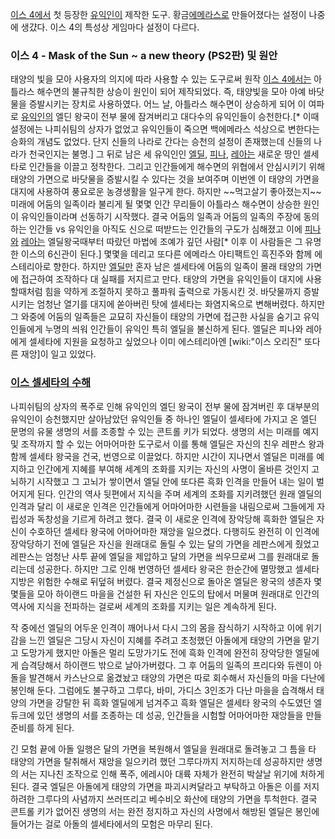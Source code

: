 [[이스 4]]에서 첫 등장한 [[유익인]]이 제작한 도구. 황금[[에메라스]]로 만들어졌다는 설정이 나중에 생걌다. 이스 4의 특성상 게임마다 설정이 다르다. 

=== 이스 4 - Mask of the Sun ~ a new theory (PS2판) 및 원안 ===
태양의 빛을 모아 사용자의 의지에 따라 사용할 수 있는 도구로써 원작 [[이스 4]]에서는 아틀라스 해수면의 불규칙한 상승이 원인이 되어 제작되었다.
즉, 태양빛을 모아 아예 바닷물을 증발시키는 장치로 사용하였다.
어느 날, 아틀라스 해수면이 상승하게 되어 이 여파로 [[유익인]]의 엘딘 왕국이 전부 물에 잠겨버리고 대다수의 유익인들이 승천한다.[* 이때 설정에는 나피쉬팀의 상자가 없었고 유익인들이 죽으면 백에메라스 석상으로 변한다는 승화의 개념도 없었다. 단지 신들의 나라로 간다는 승천의 설정이 존재했는데 신들의 나라가 천국인지는 불명.]
그 뒤로 남은 세 유익인인 [[엘딜]], [[피나]], [[레아]]는 새로운 땅인 셀세타로 인간들을 이끌고 정착한다. 그리고 인간들에게 해수면의 위협에서 안심시키기 위해 태양의 가면으로 바닷물을 증발시킬 수 있다는 것을 보여주며 이번엔 이 태양의 가면을 대지에 사용하여 풍요로운 농경생활을 일구게 한다.
하지만 ~~먹고살기 좋아졌는지~~미래에 어둠의 일족이라 불리게 될 몇몇 인간 무리들이 아틀라스 해수면이 상승한 원인이 유익인들이라며 선동하기 시작했다. 결국 어둠의 일족과 어둠의 일족의 주장에 동의하는 인간들 vs 유익인을 아직도 신으로 떠받드는 인간들의 구도가 심해졌고 이에 [[피나]]와 [[레아]]는 엘딜왕국때부터 따랐던 마법에 조예가 깊던 사람[* 이후 이 사람들은 그 유명한 이스의 6신관이 된다.] 몇몇을 데리고 또다른 에메라스 아티팩트인 흑진주와 함께 에스테리아로 향한다.
하지만 [[엘딜]]만  혼자 남은 셀세타에 어둠의 일족이 몰래 태양의 가면에 접근하여 조작하다 대 실패를 저지르고 만다. 태양의 가면을 유익인들이 대지에 사용할때처럼 힘을 약하게 조절하지 못하고 풀파워 출력으로 가동시킨 것. 바닷물까지 증발시키는 엄청난 열기를 대지에 쏟아버린 탓에 셀세타는 화염지옥으로 변해버렸다.
하지만 그 와중에 어둠의 일족들은 교묘히 자신들이 태양의 가면에 접근한 사실을 숨기고 유익인들에게 누명의 씌워 인간들이 유익인 특히 엘딜을 불신하게 된다. 엘딜은 피나와 레아에게 셀세타에 지원을 요청하고 싶었으나 이미 에스테리아엔 [wiki:"이스 오리진" 또다른 재앙]이 일고 있었다.

=== [[이스 셀세타의 수해]] ===
나피쉬팀의 상자의 폭주로 인해 유익인의 엘딘 왕국이 전부 물에 잠겨버린 후 대부분의 유익인이 승천했지만 살아남았던 유익인들 중 하나인 엘딜이 셀세타에 가지고 온 엘딘 문명의 유물 생명의 서를 조종할 수 있는 콘트롤 키가 되었다. 
생명의 서는 미래를 예지 및 조작까지 할 수 있는 어마어마한 도구로서 이를 통해 엘딜은 자신의 친우 레판스 왕과 함께 셀세타 왕국을 건국, 번영으로 이끌었다. 하지만 시간이 지나면서 엘딜은 미래를 예지하고 인간에게 지혜를 부여해 세계의 조화를 지키는 자신의 사명이 올바른 것인지 고뇌하기 시작했고 그 고뇌가 쌓이면서 엘딜 안에 또다른 흑화 인격을 만들어 내는 일이 벌어지게 된다. 인간의 역사 뒷편에서 지식을 주며 세계의 조화를 지키려했던 원래 엘딜의 인격과 달리 이 새로운 인격은 인간들에게 어마어마한 시련들을 내림으로써 그들에게 자립성과 독창성을 기르게 하려고 했다. 결국 이 새로운 인격에 장악당해 흑화한 엘딜은 자신이 수호하던 셀세타 왕국에 어마어마한 재앙을 일으켰다. 다행히도 완전히 이 인격에 장악당하기 전에 엘딜은 자신을 원래대로 돌릴 수 있는 달의 가면을 레판스에게 줬었고 레판스는 엄청난 사투 끝에 엘딜을 제압하고 달의 가면을 씌우므로써 그를 원래대로 돌리는데 성공한다. 하지만 그로 인해 번영하던 셀세타 왕국은 한순간에 멸망했고 셀세타 지방은 위험한 수해로 뒤덮혀 버렸다. 결국 제정신으로 돌아온 엘딜은 왕국의 생존자 몇몇들을 모아 하이랜드 마을을 건설한 뒤 자신은 인도의 탑에서 머물며 원래대로 인간의 역사에 지식을 전파하는 걸로써 세계의 조화를 지키는 일은 계속하게 된다. 

작 중에선 엘딜의 어두운 인격이 깨어나서 다시 그의 몸을 잠식하기 시작하고 이에 위기감을 느낀 엘딜은 그당시 자신이 지혜를 주려고 초청했던 아돌에게 태양의 가면을 맡기고 도망가게 했지만 아돌은 멀리 도망가기도 전에 흑화 인격에 완전히 장악당한 엘딜에게 습격당해서 하이랜드 밖으로 날아가버렸다. 그 후 어둠의 일족의 프리다와 듀렌이 아돌을 발견해서 카스난으로 옮겼놨고 태양의 가면은 따로 회수해서 자신들의 마을 다난에 봉인해 둔다. 그럼에도 불구하고 그루다, 바미, 가디스 3인조가 다난 마을을 습격해서 태양의 가면을 강탈한 뒤 흑화 엘딜에게 넘겨주고 흑화 엘딜은 셀세타 왕국의 수도였던 엘듀크에 있던 생명의 서를 조종하는 데 성공, 인간들을 시험할 어마어마한 재앙들을 만들 준비를 하게 된다.  

긴 모험 끝에 아돌 일행은 달의 가면을 복원해서 엘딜을 원래대로 돌려놓고 그 틈을 타 태양의 가면을 탈취해서 재앙을 일으키려 했던 그루다까지 저지하는데 성공하지만 생명의 서는 지나친 조작으로 인해 폭주, 에레시아 대륙 자체가 완전히 박살날 위기에 처하게 된다. 결국 엘딜은 아돌에게 태양의 가면을 파괴시켜달라고 부탁하고 아돌은 이를 저지하려한 그루다의 사념까지 쓰러뜨리고 베수비오 화산에 태양의 가면을 투척한다. 결국 콘트롤 키가 없어진 생명의 서는 완전 정지하고 자신의 사명에서 해방된 엘딜은 봉인에 들어가는 걸로 아돌의 셀세타에서의 모험은 마무리 된다.  
